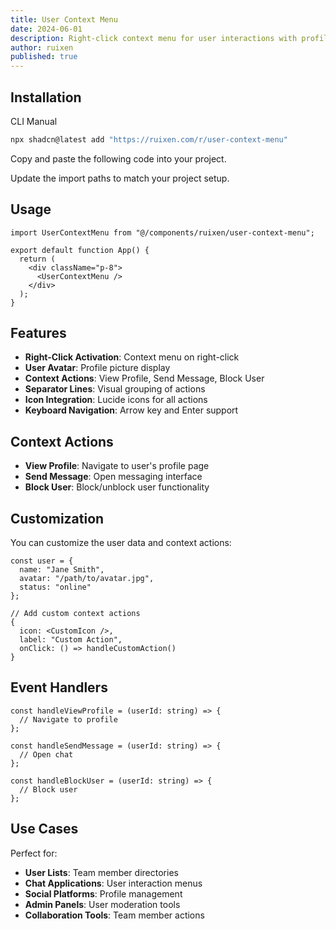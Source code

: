 ```yaml
---
title: User Context Menu
date: 2024-06-01
description: Right-click context menu for user interactions with profile actions and user management options
author: ruixen
published: true
---
```


<ComponentPreview name="user-context-menu-demo" category="context-menu" />

## Installation

<Tabs defaultValue="cli">

<TabsList>
  <TabsTrigger value="cli">CLI</TabsTrigger>
  <TabsTrigger value="manual">Manual</TabsTrigger>
</TabsList>
<TabsContent value="cli">

```bash
npx shadcn@latest add "https://ruixen.com/r/user-context-menu"
```

</TabsContent>

<TabsContent value="manual">

<Steps>

<Step>Copy and paste the following code into your project.</Step>

<ComponentSource name="user-context-menu" />

<Step>Update the import paths to match your project setup.</Step>

</Steps>

</TabsContent>

</Tabs>

## Usage

```tsx
import UserContextMenu from "@/components/ruixen/user-context-menu";

export default function App() {
  return (
    <div className="p-8">
      <UserContextMenu />
    </div>
  );
}
```

## Features

- **Right-Click Activation**: Context menu on right-click
- **User Avatar**: Profile picture display
- **Context Actions**: View Profile, Send Message, Block User
- **Separator Lines**: Visual grouping of actions
- **Icon Integration**: Lucide icons for all actions
- **Keyboard Navigation**: Arrow key and Enter support

## Context Actions

- **View Profile**: Navigate to user's profile page
- **Send Message**: Open messaging interface
- **Block User**: Block/unblock user functionality

## Customization

You can customize the user data and context actions:

```tsx
const user = {
  name: "Jane Smith",
  avatar: "/path/to/avatar.jpg",
  status: "online"
};

// Add custom context actions
{
  icon: <CustomIcon />,
  label: "Custom Action",
  onClick: () => handleCustomAction()
}
```

## Event Handlers

```tsx
const handleViewProfile = (userId: string) => {
  // Navigate to profile
};

const handleSendMessage = (userId: string) => {
  // Open chat
};

const handleBlockUser = (userId: string) => {
  // Block user
};
```

## Use Cases

Perfect for:

- **User Lists**: Team member directories
- **Chat Applications**: User interaction menus
- **Social Platforms**: Profile management
- **Admin Panels**: User moderation tools
- **Collaboration Tools**: Team member actions
